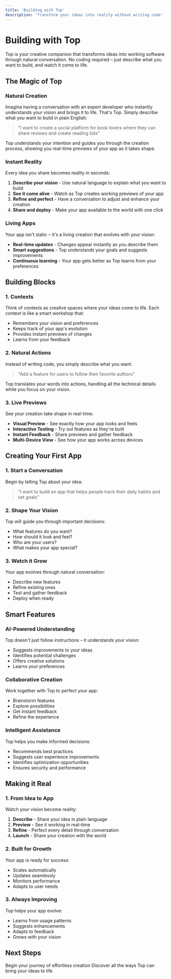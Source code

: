 ```yaml
---
title: 'Building with Top'
description: 'Transform your ideas into reality without writing code'
---
```


# Building with Top

Top is your creative companion that transforms ideas into working software through natural conversation. No coding required – just describe what you want to build, and watch it come to life.

## The Magic of Top

### Natural Creation
Imagine having a conversation with an expert developer who instantly understands your vision and brings it to life. That's Top. Simply describe what you want to build in plain English:

> "I want to create a social platform for book lovers where they can share reviews and create reading lists"

Top understands your intention and guides you through the creation process, showing you real-time previews of your app as it takes shape.

### Instant Reality
Every idea you share becomes reality in seconds:

1. **Describe your vision** - Use natural language to explain what you want to build
2. **See it come alive** - Watch as Top creates working previews of your app
3. **Refine and perfect** - Have a conversation to adjust and enhance your creation
4. **Share and deploy** - Make your app available to the world with one click

### Living Apps
Your app isn't static – it's a living creation that evolves with your vision:

- **Real-time updates** - Changes appear instantly as you describe them
- **Smart suggestions** - Top understands your goals and suggests improvements
- **Continuous learning** - Your app gets better as Top learns from your preferences

## Building Blocks

### 1. Contexts
Think of contexts as creative spaces where your ideas come to life. Each context is like a smart workshop that:

- Remembers your vision and preferences
- Keeps track of your app's evolution
- Provides instant previews of changes
- Learns from your feedback

### 2. Natural Actions
Instead of writing code, you simply describe what you want:

> "Add a feature for users to follow their favorite authors"

Top translates your words into actions, handling all the technical details while you focus on your vision.

### 3. Live Previews
See your creation take shape in real-time:

- **Visual Preview** - See exactly how your app looks and feels
- **Interactive Testing** - Try out features as they're built
- **Instant Feedback** - Share previews and gather feedback
- **Multi-Device View** - See how your app works across devices

## Creating Your First App

### 1. Start a Conversation
Begin by telling Top about your idea:

> "I want to build an app that helps people track their daily habits and set goals"

### 2. Shape Your Vision
Top will guide you through important decisions:

- What features do you want?
- How should it look and feel?
- Who are your users?
- What makes your app special?

### 3. Watch it Grow
Your app evolves through natural conversation:

- Describe new features
- Refine existing ones
- Test and gather feedback
- Deploy when ready

## Smart Features

### AI-Powered Understanding
Top doesn't just follow instructions – it understands your vision:

- Suggests improvements to your ideas
- Identifies potential challenges
- Offers creative solutions
- Learns your preferences

### Collaborative Creation
Work together with Top to perfect your app:

- Brainstorm features
- Explore possibilities
- Get instant feedback
- Refine the experience

### Intelligent Assistance
Top helps you make informed decisions:

- Recommends best practices
- Suggests user experience improvements
- Identifies optimization opportunities
- Ensures security and performance

## Making it Real

### 1. From Idea to App
Watch your vision become reality:

1. **Describe** - Share your idea in plain language
2. **Preview** - See it working in real-time
3. **Refine** - Perfect every detail through conversation
4. **Launch** - Share your creation with the world

### 2. Built for Growth
Your app is ready for success:

- Scales automatically
- Updates seamlessly
- Monitors performance
- Adapts to user needs

### 3. Always Improving
Top helps your app evolve:

- Learns from usage patterns
- Suggests enhancements
- Adapts to feedback
- Grows with your vision

## Next Steps

<CardGroup cols={2}>
  <Card title="Start Creating" icon="wand-magic-sparkles" href="/quickstart">
    Begin your journey of effortless creation
  </Card>
  <Card title="Explore Features" icon="compass" href="/guides/features">
    Discover all the ways Top can bring your ideas to life
  </Card>
</CardGroup> 
